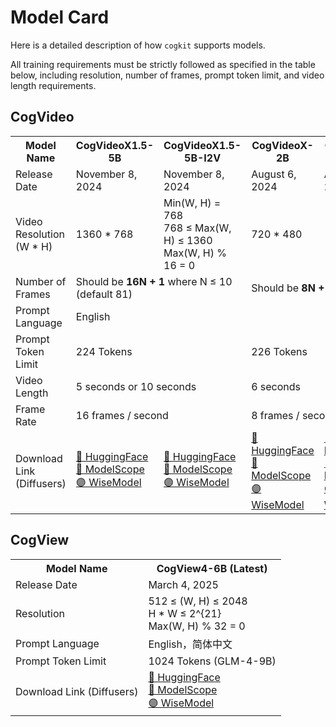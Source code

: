 ---
---

# Model Card

Here is a detailed description of how `cogkit` supports models.

All training requirements must be strictly followed as specified in the table below, including resolution, number of frames, prompt token limit, and video length requirements.

## CogVideo

<table style={{ textAlign: "center" }}>
  <tr>
    <th style={{ textAlign: "center" }}>Model Name</th>
    <th style={{ textAlign: "center" }}>CogVideoX1.5-5B</th>
    <th style={{ textAlign: "center" }}>CogVideoX1.5-5B-I2V</th>
    <th style={{ textAlign: "center" }}>CogVideoX-2B</th>
    <th style={{ textAlign: "center" }}>CogVideoX-5B</th>
    <th style={{ textAlign: "center" }}>CogVideoX-5B-I2V</th>
  </tr>
  <tr>
    <td style={{ textAlign: "center" }}>Release Date</td>
    <td style={{ textAlign: "center" }}>November 8, 2024</td>
    <td style={{ textAlign: "center" }}>November 8, 2024</td>
    <td style={{ textAlign: "center" }}>August 6, 2024</td>
    <td style={{ textAlign: "center" }}>August 27, 2024</td>
    <td style={{ textAlign: "center" }}>September 19, 2024</td>
  </tr>
  <tr>
    <td style={{ textAlign: "center" }}>Video Resolution (W * H) </td>
    <td colspan="1" style={{ textAlign: "center" }}>1360 * 768</td>
    <td colspan="1" style={{ textAlign: "center" }}>Min(W, H) = 768 <br/> 768 ≤ Max(W, H) ≤ 1360 <br/> Max(W, H) % 16 = 0</td>
    <td colspan="3" style={{ textAlign: "center" }}>720 * 480</td>
  </tr>
  <tr>
    <td style={{ textAlign: "center" }}>Number of Frames</td>
    <td colspan="2" style={{ textAlign: "center" }}>Should be <b>16N + 1</b> where N ≤ 10 (default 81)</td>
    <td colspan="3" style={{ textAlign: "center" }}>Should be <b>8N + 1</b> where N ≤ 6 (default 49)</td>
  </tr>
  <tr>
    <td style={{ textAlign: "center" }}>Prompt Language</td>
    <td colspan="5" style={{ textAlign: "center" }}>English</td>
  </tr>
  <tr>
    <td style={{ textAlign: "center" }}>Prompt Token Limit</td>
    <td colspan="2" style={{ textAlign: "center" }}>224 Tokens</td>
    <td colspan="3" style={{ textAlign: "center" }}>226 Tokens</td>
  </tr>
  <tr>
    <td style={{ textAlign: "center" }}>Video Length</td>
    <td colspan="2" style={{ textAlign: "center" }}>5 seconds or 10 seconds</td>
    <td colspan="3" style={{ textAlign: "center" }}>6 seconds</td>
  </tr>
  <tr>
    <td style={{ textAlign: "center" }}>Frame Rate</td>
    <td colspan="2" style={{ textAlign: "center" }}>16 frames / second </td>
    <td colspan="3" style={{ textAlign: "center" }}>8 frames / second </td>
  </tr>
  <tr>
    <td style={{ textAlign: "center" }}>Download Link (Diffusers)</td>
    <td style={{ textAlign: "center" }}><a href="https://huggingface.co/THUDM/CogVideoX1.5-5B">🤗 HuggingFace</a><br/><a href="https://modelscope.cn/models/ZhipuAI/CogVideoX1.5-5B">🤖 ModelScope</a><br/><a href="https://wisemodel.cn/models/ZhipuAI/CogVideoX1.5-5B">🟣 WiseModel</a></td>
    <td style={{ textAlign: "center" }}><a href="https://huggingface.co/THUDM/CogVideoX1.5-5B-I2V">🤗 HuggingFace</a><br/><a href="https://modelscope.cn/models/ZhipuAI/CogVideoX1.5-5B-I2V">🤖 ModelScope</a><br/><a href="https://wisemodel.cn/models/ZhipuAI/CogVideoX1.5-5B-I2V">🟣 WiseModel</a></td>
    <td style={{ textAlign: "center" }}><a href="https://huggingface.co/THUDM/CogVideoX-2b">🤗 HuggingFace</a><br/><a href="https://modelscope.cn/models/ZhipuAI/CogVideoX-2b">🤖 ModelScope</a><br/><a href="https://wisemodel.cn/models/ZhipuAI/CogVideoX-2b">🟣 WiseModel</a></td>
    <td style={{ textAlign: "center" }}><a href="https://huggingface.co/THUDM/CogVideoX-5b">🤗 HuggingFace</a><br/><a href="https://modelscope.cn/models/ZhipuAI/CogVideoX-5b">🤖 ModelScope</a><br/><a href="https://wisemodel.cn/models/ZhipuAI/CogVideoX-5b">🟣 WiseModel</a></td>
    <td style={{ textAlign: "center" }}><a href="https://huggingface.co/THUDM/CogVideoX-5b-I2V">🤗 HuggingFace</a><br/><a href="https://modelscope.cn/models/ZhipuAI/CogVideoX-5b-I2V">🤖 ModelScope</a><br/><a href="https://wisemodel.cn/models/ZhipuAI/CogVideoX-5b-I2V">🟣 WiseModel</a></td>
  </tr>
</table>


## CogView

<table style={{ textAlign: "center" }}>
  <tr>
    <th style={{ textAlign: "center" }}>Model Name</th>
    <th style={{ textAlign: "center" }}>CogView4-6B (Latest)</th>
  </tr>
  <tr>
    <td style={{ textAlign: "center" }}>Release Date</td>
    <td style={{ textAlign: "center" }}>March 4, 2025</td>
  </tr>
  <tr>
    <td style={{ textAlign: "center" }}>Resolution</td>
    <td style={{ textAlign: "center" }}>512 ≤ (W, H) ≤ 2048 <br/> H * W ≤ 2^{21} <br/> Max(W, H) % 32 = 0 </td>
  </tr>
  <tr>
    <td style={{ textAlign: "center" }}>Prompt Language</td>
    <td style={{ textAlign: "center" }}>English，简体中文</td>
  </tr>
  <tr>
    <td style={{ textAlign: "center" }}>Prompt Token Limit</td>
    <td style={{ textAlign: "center" }}>1024 Tokens (GLM-4-9B)</td>
  </tr>
  <tr>
    <td style={{ textAlign: "center" }}>Download Link (Diffusers)</td>
    <td style={{ textAlign: "center" }}><a href="https://huggingface.co/THUDM/CogView4-6B">🤗 HuggingFace</a><br/><a href="https://modelscope.cn/models/ZhipuAI/CogView4-6B">🤖 ModelScope</a><br/><a href="https://wisemodel.cn/models/ZhipuAI/CogView4-6B">🟣 WiseModel</a></td>
  </tr>
</table>

